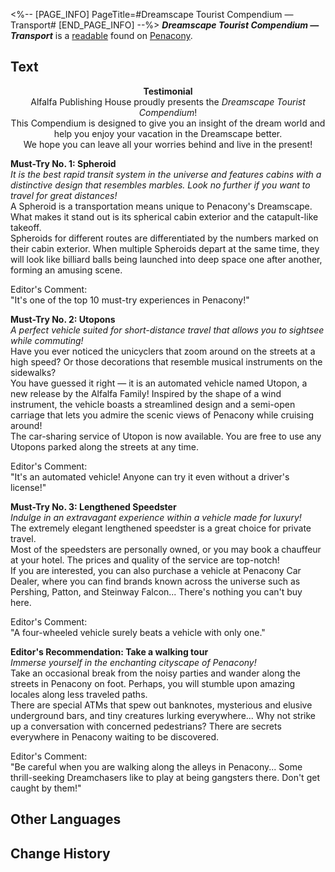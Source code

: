 <%-- [PAGE_INFO]
PageTitle=#Dreamscape Tourist Compendium — Transport#
[END_PAGE_INFO] --%>
{{Readable Infobox
|id           = 310
|partIds      = 190570
|title        = ''Dreamscape Tourist Compendium &mdash; Transport''
|image        = Item Penacony Readable 1.png
|world        = Penacony
|parts        = 1
|author       = <!--to be added-->
|description  = A tourist compendium that specifically introduces the various prevalent transport modes in Penacony's Dreamscape.
|part1        = ''Dreamscape Tourist Compendium &mdash; Transport''
|source1      = {{cx|Source missing}}
|characters   = 
|factions     = Penacony
}}
'''''Dreamscape Tourist Compendium &mdash; Transport''''' is a [[readable]] found on [[Penacony]].
<!--
==Location==
{{Map Embed|<map name>|<marker id>}}
-->
==Text==
<div align="center">'''Testimonial'''<br />
Alfalfa Publishing House proudly presents the ''Dreamscape Tourist Compendium''!<br />
This Compendium is designed to give you an insight of the dream world and help you enjoy your vacation in the Dreamscape better.<br />
We hope you can leave all your worries behind and live in the present!</div>


'''Must-Try No. 1: Spheroid'''<br />
''It is the best rapid transit system in the universe and features cabins with a distinctive design that resembles marbles. Look no further if you want to travel for great distances!''<br />
A Spheroid is a transportation means unique to Penacony's Dreamscape. What makes it stand out is its spherical cabin exterior and the catapult-like takeoff.<br />
Spheroids for different routes are differentiated by the numbers marked on their cabin exterior. When multiple Spheroids depart at the same time, they will look like billiard balls being launched into deep space one after another, forming an amusing scene.

Editor's Comment:<br />
"It's one of the top 10 must-try experiences in Penacony!"

'''Must-Try No. 2: Utopons'''<br />
''A perfect vehicle suited for short-distance travel that allows you to sightsee while commuting!''<br />
Have you ever noticed the unicyclers that zoom around on the streets at a high speed? Or those decorations that resemble musical instruments on the sidewalks?<br />
You have guessed it right &mdash; it is an automated vehicle named Utopon, a new release by the Alfalfa Family! Inspired by the shape of a wind instrument, the vehicle boasts a streamlined design and a semi-open carriage that lets you admire the scenic views of Penacony while cruising around!<br />
The car-sharing service of Utopon is now available. You are free to use any Utopons parked along the streets at any time.

Editor's Comment:<br />
"It's an automated vehicle! Anyone can try it even without a driver's license!"

'''Must-Try No. 3: Lengthened Speedster'''<br />
''Indulge in an extravagant experience within a vehicle made for luxury!''<br />
The extremely elegant lengthened speedster is a great choice for private travel.<br />
Most of the speedsters are personally owned, or you may book a chauffeur at your hotel. The prices and quality of the service are top-notch!<br />
If you are interested, you can also purchase a vehicle at Penacony Car Dealer, where you can find brands known across the universe such as Pershing, Patton, and Steinway Falcon... There's nothing you can't buy here.

Editor's Comment:<br />
"A four-wheeled vehicle surely beats a vehicle with only one."

'''Editor's Recommendation: Take a walking tour'''<br />
''Immerse yourself in the enchanting cityscape of Penacony!''<br />
Take an occasional break from the noisy parties and wander along the streets in Penacony on foot. Perhaps, you will stumble upon amazing locales along less traveled paths.<br />
There are special ATMs that spew out banknotes, mysterious and elusive underground bars, and tiny creatures lurking everywhere... Why not strike up a conversation with concerned pedestrians? There are secrets everywhere in Penacony waiting to be discovered.

Editor's Comment:<br />
"Be careful when you are walking along the alleys in Penacony... Some thrill-seeking Dreamchasers like to play at being gangsters there. Don't get caught by them!"

{{Color|h|nobold=1|'''*Please contact the publishing house to purchase the complete ''Dreamscape Tourist Compendium''. Every purchase comes with a free complete map of Penacony.'''}}

<!--
==Trivia==
* 
-->
==Other Languages==
{{Other Languages
|en   = ''Dreamscape Tourist Compendium &mdash; Transport''
|zhs  = 《梦境旅游指南-交通篇》
|zht  = 《夢境旅遊指南-交通篇》
|ja   = 『夢境旅行ガイド-交通編』
|ko   = ≪꿈세계 여행 가이드-교통편≫
|es   = «Compendio turístico del paisaje onírico: Transporte»
|fr   = ''Guide touristique du Pays des rêves : Transports''
|ru   = «Туристический справочник Мира грёз: Транспорт»
|th   = "คู่มือท่องเที่ยวแดนฝัน - การคมนาคม"
|vi   = "Hướng Dẫn Du Lịch Cõi Mộng-Giao Thông"
|de   = „Handbücher für Touristen der Traumlandschaft – Transport“
|id   = "Panduan Wisata Dunia Mimpi - Transportasi"
|pt   = "Compêndio Turístico do Mundonírico – Transporte"
}}

==Change History==
{{Change History|2.0}}